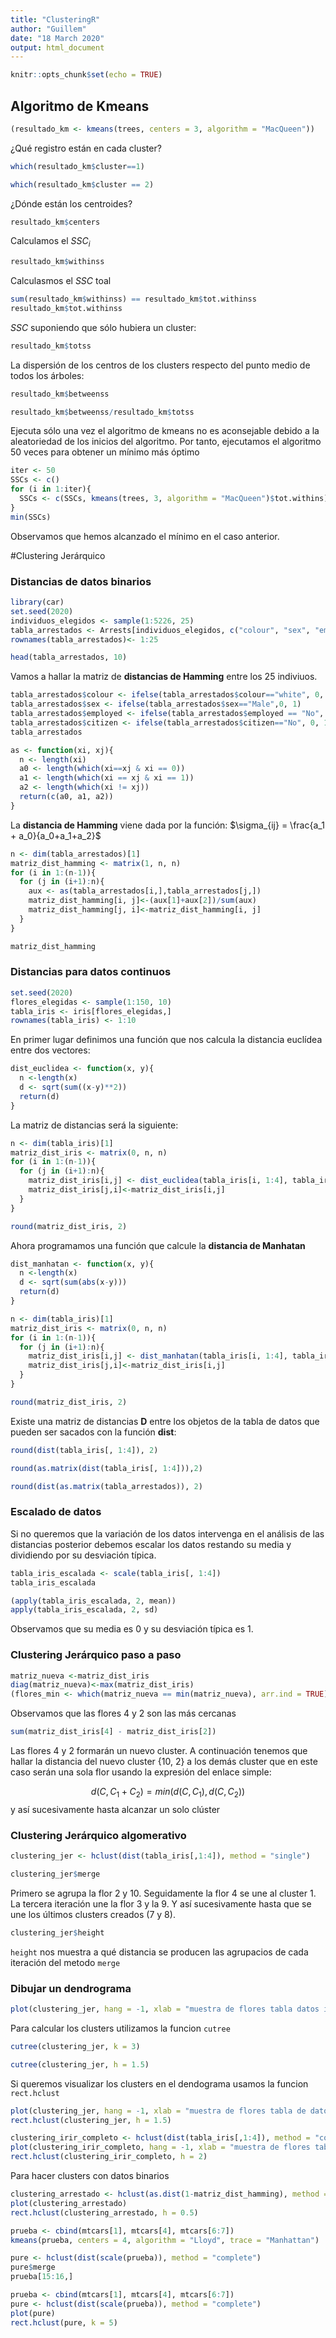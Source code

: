 ```yaml
---
title: "ClusteringR"
author: "Guillem"
date: "18 March 2020"
output: html_document
---
```


```r
knitr::opts_chunk$set(echo = TRUE)
```

## Algoritmo de Kmeans

```r
(resultado_km <- kmeans(trees, centers = 3, algorithm = "MacQueen"))
```
¿Qué registro están en cada cluster?

```r
which(resultado_km$cluster==1)
```

```r
which(resultado_km$cluster == 2)
```


¿Dónde están los centroides?
```r
resultado_km$centers
```

Calculamos el $SSC_i$
```r
resultado_km$withinss
```

Calculasmos el $SSC$ toal
```r
sum(resultado_km$withinss) == resultado_km$tot.withinss
resultado_km$tot.withinss
```

$SSC$ suponiendo que sólo hubiera un cluster:

```r
resultado_km$totss
```

La dispersión de los centros de los clusters respecto del punto medio de todos los árboles:

```r
resultado_km$betweenss
```

```r
resultado_km$betweenss/resultado_km$totss
```

Ejecuta sólo una vez el algoritmo de kmeans no es aconsejable debido a la aleatoriedad de los inicios del algoritmo. Por tanto, ejecutamos el algoritmo 50 veces para obtener un mínimo más óptimo
```r
iter <- 50
SSCs <- c()
for (i in 1:iter){
  SSCs <- c(SSCs, kmeans(trees, 3, algorithm = "MacQueen")$tot.withins)
}
min(SSCs)
```

Observamos que hemos alcanzado el mínimo en el caso anterior.

#Clustering Jerárquico

### Distancias de datos binarios

```r
library(car)
set.seed(2020)
individuos_elegidos <- sample(1:5226, 25)
tabla_arrestados <- Arrests[individuos_elegidos, c("colour", "sex", "employed", "citizen")]
rownames(tabla_arrestados)<- 1:25
```

```r
head(tabla_arrestados, 10)
```

Vamos a hallar la matriz de **distancias de Hamming** entre los 25 indiviuos.

```r
tabla_arrestados$colour <- ifelse(tabla_arrestados$colour=="white", 0, 1)
tabla_arrestados$sex <- ifelse(tabla_arrestados$sex=="Male",0, 1)
tabla_arrestados$employed <- ifelse(tabla_arrestados$employed == "No", 0, 1)
tabla_arrestados$citizen <- ifelse(tabla_arrestados$citizen=="No", 0, 1)
tabla_arrestados
```

```r
as <- function(xi, xj){
  n <- length(xi)
  a0 <- length(which(xi==xj & xi == 0))
  a1 <- length(which(xi == xj & xi == 1))
  a2 <- length(which(xi != xj))
  return(c(a0, a1, a2))
}
```

La **distancia de Hamming** viene dada por la función: $\sigma_{ij} = \frac{a_1 + a_0}{a_0+a_1+a_2}$

```r
n <- dim(tabla_arrestados)[1]
matriz_dist_hamming <- matrix(1, n, n)
for (i in 1:(n-1)){
  for (j in (i+1):n){
    aux <- as(tabla_arrestados[i,],tabla_arrestados[j,])
    matriz_dist_hamming[i, j]<-(aux[1]+aux[2])/sum(aux)
    matriz_dist_hamming[j, i]<-matriz_dist_hamming[i, j]  
  }
}
```

```r
matriz_dist_hamming
```

### Distancias para datos continuos

```r
set.seed(2020)
flores_elegidas <- sample(1:150, 10)
tabla_iris <- iris[flores_elegidas,]
rownames(tabla_iris) <- 1:10
```

En primer lugar definimos una función que nos calcula la distancia euclídea entre dos vectores:

```r
dist_euclidea <- function(x, y){
  n <-length(x)
  d <- sqrt(sum((x-y)**2))
  return(d)
}
```

La matriz de distancias será la siguiente:

```r
n <- dim(tabla_iris)[1]
matriz_dist_iris <- matrix(0, n, n)
for (i in 1:(n-1)){
  for (j in (i+1):n){
    matriz_dist_iris[i,j] <- dist_euclidea(tabla_iris[i, 1:4], tabla_iris[j, 1:4])
    matriz_dist_iris[j,i]<-matriz_dist_iris[i,j]
  }
}
```

```r
round(matriz_dist_iris, 2)
```

Ahora programamos una función que calcule la **distancia de Manhatan**

```r
dist_manhatan <- function(x, y){
  n <-length(x)
  d <- sqrt(sum(abs(x-y)))
  return(d)
}
```

```r
n <- dim(tabla_iris)[1]
matriz_dist_iris <- matrix(0, n, n)
for (i in 1:(n-1)){
  for (j in (i+1):n){
    matriz_dist_iris[i,j] <- dist_manhatan(tabla_iris[i, 1:4], tabla_iris[j, 1:4])
    matriz_dist_iris[j,i]<-matriz_dist_iris[i,j]
  }
}
```

```r
round(matriz_dist_iris, 2)
```

Existe una matriz de distancias **D** entre los objetos de la tabla de datos que pueden ser sacados con la función **dist**:

```r
round(dist(tabla_iris[, 1:4]), 2)
```

```r
round(as.matrix(dist(tabla_iris[, 1:4])),2)
```

```r
round(dist(as.matrix(tabla_arrestados)), 2)
```

### Escalado de datos

Si no queremos que la variación de los datos intervenga en el análisis de las distancias posterior debemos escalar los datos restando su media y dividiendo por su desviación típica.
```r
tabla_iris_escalada <- scale(tabla_iris[, 1:4])
tabla_iris_escalada
```
```r
(apply(tabla_iris_escalada, 2, mean))
apply(tabla_iris_escalada, 2, sd)
```
Observamos que su media es 0 y su desviación típica es 1.

### Clustering Jerárquico paso a paso

```r
matriz_nueva <-matriz_dist_iris
diag(matriz_nueva)<-max(matriz_dist_iris)
(flores_min <- which(matriz_nueva == min(matriz_nueva), arr.ind = TRUE))
```

Observamos que las flores 4 y 2 son las más cercanas

```r
sum(matriz_dist_iris[4] - matriz_dist_iris[2])
```

Las flores 4 y 2 formarán un nuevo cluster. A continuación tenemos que hallar la distancia del nuevo cluster {10, 2} a los demás cluster que en este caso serán una sola flor usando la expresión del enlace simple:

$$d(C, C_1 + C_2) = min(d(C, C_1), d(C, C_2))$$
y así sucesivamente hasta alcanzar un solo clúster

### Clustering Jerárquico algomerativo

```r
clustering_jer <- hclust(dist(tabla_iris[,1:4]), method = "single")
```

```r
clustering_jer$merge
```
Primero se agrupa la flor 2 y 10. Seguidamente la flor 4 se une al cluster 1. La tercera iteración une la flor 3 y la 9. Y así sucesivamente hasta que se une los últimos clusters creados (7 y 8).

```r
clustering_jer$height
```
``height`` nos muestra a qué distancia se producen las agrupacios de cada iteración del metodo ``merge``

### Dibujar un dendrograma

```r
plot(clustering_jer, hang = -1, xlab = "muestra de flores tabla datos iris", sub = "", ylab = "distancia euclídea")
```

Para calcular los clusters utilizamos la funcion `cutree`

```r
cutree(clustering_jer, k = 3)
```

```r
cutree(clustering_jer, h = 1.5)
```

Si queremos visualizar los clusters en el dendograma usamos la funcion `rect.hclust`

```r
plot(clustering_jer, hang = -1, xlab = "muestra de flores tabla de datos iris", ylab = "distancia euclidea", sub = "",labels = 1:10)
rect.hclust(clustering_jer, h = 1.5)
```

```r
clustering_irir_completo <- hclust(dist(tabla_iris[,1:4]), method = "complete")
plot(clustering_irir_completo, hang = -1, xlab = "muestra de flores tabla de datos iris", sub="", ylab = "distancia euclidea", label = 1:10)
rect.hclust(clustering_irir_completo, h = 2)
```

Para hacer clusters con datos binarios

```r
clustering_arrestado <- hclust(as.dist(1-matriz_dist_hamming), method = "ward.D")
plot(clustering_arrestado)
rect.hclust(clustering_arrestado, h = 0.5)
```
```r
prueba <- cbind(mtcars[1], mtcars[4], mtcars[6:7])
kmeans(prueba, centers = 4, algorithm = "Lloyd", trace = "Manhattan")

```

```r

pure <- hclust(dist(scale(prueba)), method = "complete")
pure$merge
prueba[15:16,]
```

```r
prueba <- cbind(mtcars[1], mtcars[4], mtcars[6:7])
pure <- hclust(dist(scale(prueba)), method = "complete")
plot(pure)
rect.hclust(pure, k = 5)
```
